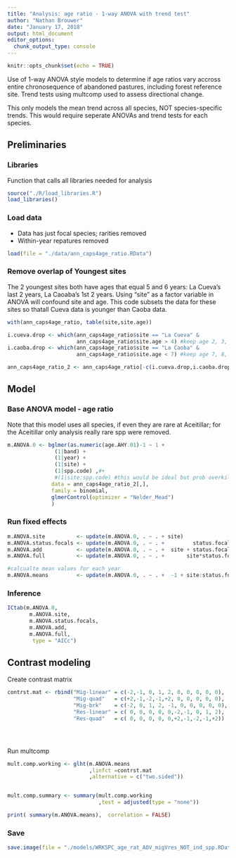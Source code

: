 ```yaml
---
title: "Analysis: age ratio - 1-way ANOVA with trend test"
author: "Nathan Brouwer"
date: "January 17, 2018"
output: html_document
editor_options: 
  chunk_output_type: console
---
```


```r
knitr::opts_chunk$set(echo = TRUE)
```

Use of 1-way ANOVA style models to determine if age ratios vary accross entire chronosequence of abandoned pastures, including forest reference site.  Trend tests using multcomp used to assess directional change.

This only models the mean trend across all species, NOT species-specific trends.  This would require seperate ANOVAs and trend tests for each species.

## Preliminaries

### Libraries

Function that calls all libraries needed for analysis
```r
source("./R/load_libraries.R")
load_libraries()
```


### Load data

* Data has just focal species; rarities removed
* Within-year repatures removed

```r
load(file = "./data/ann_caps4age_ratio.RData")
```



### Remove overlap of Youngest sites

The 2 youngest sites both have ages that equal 5 and 6 years: La Cueva's last 2 years, La Caoaba's 1st 2 years.  Using "site" as a factor variable in ANOVA will confound site and age.  This code subsets the data for these sites so thatall Cueva data is younger than Caoba data.

```r
with(ann_caps4age_ratio, table(site,site.age))

```


```r
i.cueva.drop <- which(ann_caps4age_ratio$site == "La Cueva" & 
                      ann_caps4age_ratio$site.age > 4) #keep age 2, 3, 4
i.caoba.drop <- which(ann_caps4age_ratio$site == "La Caoba" & 
                      ann_caps4age_ratio$site.age < 7) #keep age 7, 8, 9

ann_caps4age_ratio_2 <- ann_caps4age_ratio[-c(i.cueva.drop,i.caoba.drop), ]
```



## Model 

### Base ANOVA model - age ratio

Note that this model uses all species, if even they are rare at Aceitillar; for the Aceitillar only analysis really rare spp were removed.

```r
m.ANOVA.0 <- bglmer(as.numeric(age.AHY.01)-1 ~ 1 +
               (1|band) +
               (1|year) +
               (1|site) +
               (1|spp.code) ,#+
               #(1|site:spp.code) #this would be ideal but prob overkill
              data = ann_caps4age_ratio_2[,],
              family = binomial,
              glmerControl(optimizer = "Nelder_Mead")
              )
```



### Run fixed effects
```r
m.ANOVA.site          <- update(m.ANOVA.0, . ~ . + site)
m.ANOVA.status.focals <- update(m.ANOVA.0, . ~ . +         status.focals)
m.ANOVA.add           <- update(m.ANOVA.0, . ~ . +  site + status.focals)
m.ANOVA.full          <- update(m.ANOVA.0, . ~ . +       site*status.focals)

#calcualte mean values for each year
m.ANOVA.means         <- update(m.ANOVA.0, . ~ . +  -1 + site:status.focals)
```




### Inference
```r
ICtab(m.ANOVA.0,
       m.ANOVA.site,
       m.ANOVA.status.focals,
       m.ANOVA.add,
       m.ANOVA.full,
        type = "AICc")
```



## Contrast modeling

Create contrast matrix
```r
contrst.mat <- rbind("Mig-linear" = c(-2,-1, 0, 1, 2, 0, 0, 0, 0, 0),
                     "Mig-quad"   = c(+2,-1,-2,-1,+2, 0, 0, 0, 0, 0),
                     "Mig-brk"    = c(-2, 0, 1, 2, -1, 0, 0, 0, 0, 0),
                     "Res-linear" = c( 0, 0, 0, 0, 0,-2,-1, 0, 1, 2),
                     "Res-quad"   = c( 0, 0, 0, 0, 0,+2,-1,-2,-1,+2))


   
```


Run multcomp
```r
mult.comp.working <- glht(m.ANOVA.means       
                          ,linfct =contrst.mat
                          ,alternative = c("two.sided"))


mult.comp.summary <- summary(mult.comp.working
                             ,test = adjusted(type = "none"))
```


```r
print( summary(m.ANOVA.means),  correlation = FALSE)

```


### Save



```r
save.image(file = "./models/WRKSPC_age_rat_AOV_migVres_NOT_ind_spp.RData")
```
